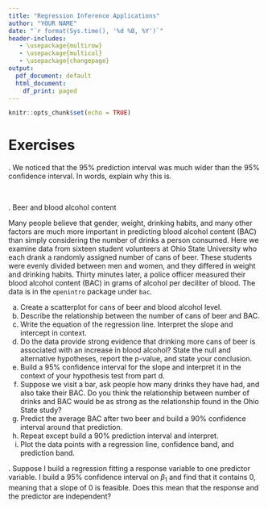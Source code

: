 ```yaml
---
title: "Regression Inference Applications"
author: "YOUR NAME"
date: "`r format(Sys.time(), '%d %B, %Y')`"
header-includes:
   - \usepackage{multirow}
   - \usepackage{multicol}
   - \usepackage{changepage}
output:
  pdf_document: default
  html_document:
    df_print: paged
---
```


```r
knitr::opts_chunk$set(echo = TRUE)
```

\newcommand{\E}{\mbox{E}}
\newcommand{\Var}{\mbox{Var}}
\newcommand{\Cov}{\mbox{Cov}}
\newcommand{\Prob}{\mbox{P}}
\newcommand*\diff{\mathop{}\!\mathrm{d}}

# Exercises

\indent 1. We noticed that the 95% prediction interval was much wider than the 95% confidence interval. In words, explain why this is. 



&nbsp;

\indent 2. Beer and blood alcohol content 

Many people believe that gender, weight, drinking habits, and many other factors are much more important in predicting blood alcohol content (BAC) than simply considering the number of drinks a person consumed. Here we examine data from sixteen student volunteers at Ohio State University who each drank a randomly assigned number of cans of beer. These students were evenly divided between men and women, and they differed in weight and drinking habits. Thirty minutes later, a police officer measured their blood alcohol content (BAC) in grams of alcohol per deciliter of blood. The data is in the `openintro` package under `bac`.

a. Create a scatterplot for cans of beer and blood alcohol level.
b. Describe the relationship between the number of cans of beer and BAC.
c. Write the equation of the regression line. Interpret the slope and intercept in context.
d. Do the data provide strong evidence that drinking more cans of beer is associated with an increase in blood alcohol? State the null and alternative hypotheses, report the p-value, and state your conclusion.
e. Build a 95% confidence interval for the slope and interpret it in the context of your hypothesis test from part d.
f. Suppose we visit a bar, ask people how many drinks they have had, and also take their BAC. Do you think the relationship between number of drinks and BAC would be as strong as the relationship found in the Ohio State study?
g. Predict the average BAC after two beer and build a 90% confidence interval around that prediction. 
h. Repeat except build a 90% prediction interval and interpret.
i. Plot the data points with a regression line, confidence band, and prediction band.  

\indent 3. Suppose I build a regression fitting a response variable to one predictor variable. I build a 95% confidence interval on $\beta_1$ and find that it contains 0, meaning that a slope of 0 is feasible. Does this mean that the response and the predictor are independent? 


